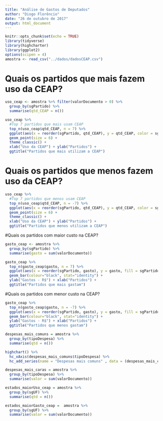 ```yaml
---
title: "Análise de Gastos de Deputados"
author: "Diogo Florêncio"
date: "26 de outubro de 2017"
output: html_document
---
```


```r
knitr::opts_chunk$set(echo = TRUE)
library(tidyverse)
library(highcharter)
library(ggplot2)
options(scipen = 4)
amostra <- read_csv("../dados/dadosCEAP.csv")
```

# Quais os partidos que mais fazem uso da CEAP?

```r
uso_ceap <- amostra %>% filter(valorDocumento > 0) %>%
  group_by(sgPartido) %>%
  summarise(qtd_CEAP = n()) 

uso_ceap %>% 
  #Top 7 partidos que mais usam CEAP
  top_n(uso_ceap$qtd_CEAP, n = 7) %>% 
  ggplot(aes(x = reorder(sgPartido, qtd_CEAP), y = qtd_CEAP, color = sgPartido)) + 
  geom_point(size = 6) + 
  theme_classic() +
  xlab("Uso da CEAP") + ylab("Partidos") +
  ggtitle("Partidos que mais utilizam a CEAP")
```

# Quais os partidos que menos fazem uso da CEAP?

```r
uso_ceap %>% 
  #Top 7 partidos que menos usam CEAP
  top_n(uso_ceap$qtd_CEAP, n = -7) %>% 
  ggplot(aes(x = reorder(sgPartido, qtd_CEAP), y = qtd_CEAP, color = sgPartido)) + 
  geom_point(size = 6) + 
  theme_classic() +
  xlab("Uso da CEAP") + ylab("Partidos") +
  ggtitle("Partidos que menos utilizam a CEAP")
```

#Quais os partidos com maior custo na CEAP?

```r
gasto_ceap <- amostra %>% 
  group_by(sgPartido) %>% 
  summarise(gasto = sum(valorDocumento))

gasto_ceap %>% 
  top_n(gasto_ceap$gasto, n = 7) %>% 
  ggplot(aes(x = reorder(sgPartido, gasto), y = gasto, fill = sgPartido)) +  
  geom_bar(colour="black", stat="identity") +
  ylab("Gastos - R$") + xlab("Partidos") + 
  ggtitle("Partidos que mais gastam")
```

#Quais os partidos com menor custo na CEAP?

```r
gasto_ceap %>% 
  top_n(gasto_ceap$gasto, n = -7) %>% 
  ggplot(aes(x = reorder(sgPartido, gasto), y = gasto, fill = sgPartido)) +  
  geom_bar(colour="black", stat="identity") +
  ylab("Gastos - R$") + xlab("Partidos") + 
  ggtitle("Partidos que menos gastam")
```


```r
despesas_mais_comuns = amostra %>% 
  group_by(tipoDespesa) %>% 
  summarise(qtd = n())

highchart() %>% 
  hc_xAxis(despesas_mais_comuns$tipoDespesa) %>% 
  hc_add_series(name = "Despesas mais comuns" , data = (despesas_mais_comuns$qtd))


```

```r
despesas_mais_caras = amostra %>% 
  group_by(tipoDespesa) %>% 
  summarise(valor = sum(valorDocumento))
```

```r
estados_maiorUso_ceap = amostra %>% 
  group_by(sgUF) %>% 
  summarise(qtd = n())
```

```r
estados_maiorGasto_ceap =  amostra %>% 
  group_by(sgUF) %>% 
  summarise(valor = sum(valorDocumento))
```


